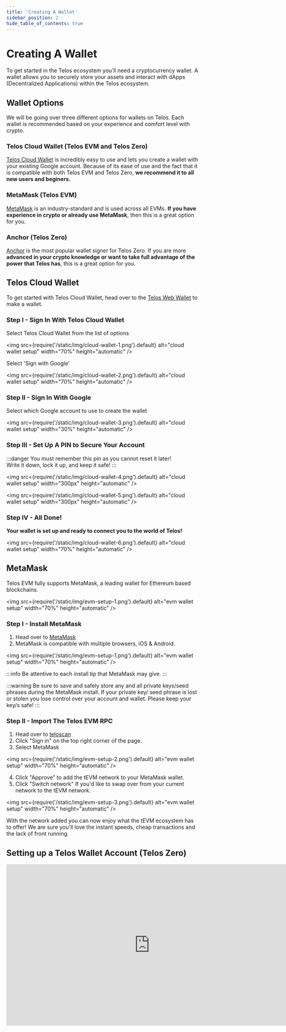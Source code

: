 ---
title: 'Creating A Wallet'
sidebar_position: 2
hide_table_of_contents: true
---

# Creating A Wallet

To get started in the Telos ecosystem you’ll need a cryptocurrency wallet. A wallet allows you to securely store your assets and interact with dApps (Decentralized Applications) within the Telos ecosystem.

## Wallet Options

We will be going over three different options for wallets on Telos. Each wallet is recommended based on your experience and comfort level with crypto.

### Telos Cloud Wallet (Telos EVM and Telos Zero)

[Telos Cloud Wallet](/getting-started/setup-wallet#telos-cloud-wallet) is incredibly easy to use and lets you create a wallet with your existing Google account. Because of its ease of use and the fact that it is compatible with both Telos EVM and Telos Zero, **we recommend it to all new users and beginers.**

### MetaMask (Telos EVM)

[MetaMask](/getting-started/setup-wallet#metamask) is an industry-standard and is used across all EVMs. **If you have experience in crypto or already use MetaMask**, then this is a great option for you.

### Anchor (Telos Zero)

[Anchor](/getting-started/setup-wallet#setting-up-a-telos-wallet-account-telos-zero) is the most popular wallet signer for Telos Zero. If you are more **advanced in your crypto knowledge or want to take full advantage of the power that Telos has**, this is a great option for you.

## Telos Cloud Wallet

To get started with Telos Cloud Wallet, head over to the [Telos Web Wallet](https://wallet.telos.net/) to make a wallet.

### Step I - Sign In With Telos Cloud Wallet

Select Telos Cloud Wallet from the list of options

<img
    src={require('/static/img/cloud-wallet-1.png').default}
    alt="cloud wallet setup"
    width="70%"
    height="automatic"
/>

Select 'Sign with Google'

<img
    src={require('/static/img/cloud-wallet-2.png').default}
    alt="cloud wallet setup"
    width="70%"
    height="automatic"
/>

### Step II - Sign In With Google

Select which Google account to use to create the wallet

<img
    src={require('/static/img/cloud-wallet-3.png').default}
    alt="cloud wallet setup"
    width="30%"
    height="automatic"
/>

### Step III - Set Up A PIN to Secure Your Account

:::danger
You must remember this pin as you cannot reset it later!  
Write it down, lock it up, and keep it safe!
:::

<div class="two-pics-display">

<img
    src={require('/static/img/cloud-wallet-4.png').default}
    alt="cloud wallet setup"
    width="300px"
    height="automatic"
/>

<img
    src={require('/static/img/cloud-wallet-5.png').default}
    alt="cloud wallet setup"
    width="300px"
    height="automatic"
/>

</div>

### Step IV - All Done!

**Your wallet is set up and ready to connect you to the world of Telos!**

<img
    src={require('/static/img/cloud-wallet-6.png').default}
    alt="cloud wallet setup"
    width="70%"
    height="automatic"
/>

## MetaMask

Telos EVM fully supports MetaMask, a leading wallet for Ethereum based blockchains.

<img
    src={require('/static/img/evm-setup-1.png').default}
    alt="evm wallet setup"
    width="70%"
    height="automatic"
/>

### Step I - Install MetaMask

1. Head over to [MetaMask](https://metamask.io/download/)
2. MetaMask is compatible with multiple browsers, iOS & Android.

<img
    src={require('/static/img/evm-setup-1.png').default}
    alt="evm wallet setup"
    width="70%"
    height="automatic"
/>

:::info
Be attentive to each install tip that MetaMask may give.
:::

:::warning
Be sure to save and safely store any and all private keys/seed phrases during the MetaMask install.
If your private key/ seed phrase is lost or stolen you lose control over your account and wallet. Please keep your key/s safe!
:::

### Step II - Import The Telos EVM RPC

1. Head over to [teloscan](https://www.teloscan.io/)
2. Click "Sign in" on the top right corner of the page. 
3. Select MetaMask

<img
    src={require('/static/img/evm-setup-2.png').default}
    alt="evm wallet setup"
    width="70%"
    height="automatic"
/>

4. Click "Approve" to add the tEVM network to your MetaMask wallet.
5. Click "Switch network" If you'd like to swap over from your current network to the tEVM network.

<img
    src={require('/static/img/evm-setup-3.png').default}
    alt="evm wallet setup"
    width="70%"
    height="automatic"
/>

With the network added you can now enjoy what the tEVM ecosystem has to offer! We are sure you'll love the instant speeds, cheap transactions and the lack of front running. 


## Setting up a Telos Wallet Account (Telos Zero)

<iframe width="750" height="422" src="https://www.youtube.com/embed/i-2Ari0QPJ0" title="How To: Set up a Telos Zero account &amp; wallet" frameborder="0" allow="accelerometer; autoplay; clipboard-write; encrypted-media; gyroscope; picture-in-picture; web-share" allowfullscreen></iframe>
